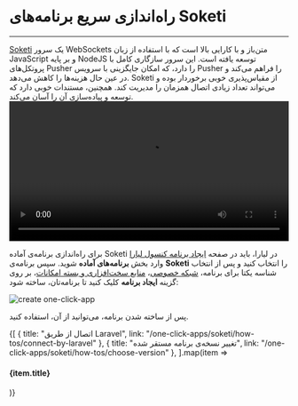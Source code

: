

<Layout>
<Head>
<title>مستندات راه‌اندازی سریع برنامه‌های soketi - لیارا</title>
</Head>

# راه‌اندازی سریع برنامه‌های Soketi
<hr className="mb-2" />

<a href="https://docs.soketi.app/" className="text-[#2196f3] ">Soketi</a> یک سرور WebSockets متن‌باز و با کارایی بالا است که با استفاده از زبان JavaScript و بر پایه NodeJS توسعه یافته است. این سرور سازگاری کامل با پروتکل‌های Pusher را دارد، که امکان جایگزینی با سرویس Pusher را فراهم می‌کند و در عین حال هزینه‌ها را کاهش می‌دهد. Soketi از مقیاس‌پذیری خوبی برخوردار بوده و می‌تواند تعداد زیادی اتصال همزمان را مدیریت کند. همچنین، مستندات خوبی دارد که توسعه و پیاده‌سازی آن را آسان می‌کند.
<br />
<video
    src="https://files.liara.ir/liara/soketi/laravel-soketi.mp4"
    controls="controls"
    className="block w-full"
    width="100%"
/>
<br />

برای راه‌اندازی برنامه‌ی آماده Soketi در لیارا، باید در صفحه <a href="https://console.liara.ir/apps/create" className="text-[#2196f3] ">ایجاد برنامه‌ کنسول لیارا</a> وارد بخش <b>برنامه‌های آماده</b> شوید.
سپس برنامه‌ی <b>Soketi</b> 
را انتخاب کنید و پس از انتخاب شناسه یکتا برای برنامه، <a href="/paas/details/private-network" className="text-[#2196f3] ">شبکه خصوصی</a>، <a href="/paas/details/plans/about" className="text-[#2196f3] ">منابع سخت‌افزاری و بسته امکانات</a>، بر روی گزینه <b>ایجاد برنامه</b> کلیک کنید تا برنامه‌تان، ساخته شود:
<div className="h-4" />
<img src="https://files.liara.ir/docs/pusher/create-new-pusher-one-click-app.gif" alt="create one-click-app" />
<div className="h-4" />

پس از ساخته شدن برنامه، می‌توانید از آن، استفاده کنید.

<Section id="see-also" title="همچنین بخوانید:" />

<div className='h-2' />
<div className="grid md:grid-cols-2 gap-4">
            {[
      {
        title: "اتصال از طریق Laravel",
        link: "/one-click-apps/soketi/how-tos/connect-by-laravel"
      },
      {
        title: "تغییر نسخه‌ی برنامه مستقر شده",
        link: "/one-click-apps/soketi/how-tos/choose-version"
      },
  ].map(item =>
    <Link href={item.link}>
    <Card className="flex cursor-pointer w-full items-center justify-between">
        <div className="flex items-center gap-3">
        <h4>
            {item.title}
        </h4>
        </div>
        <GoArrowLeft className="ml-1" />
    </Card>
    </Link>
            )}
</div>


</Layout>